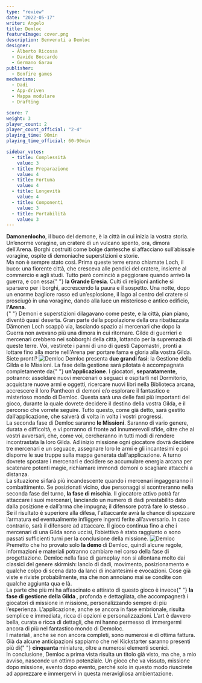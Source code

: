 ```yaml
---
type: "review"
date: "2022-05-17"
writer: Angelo
title: Demloc
featureImage: cover.png
description: Benvenuti a Demloc
designer:
  - Alberto Ricossa
  - Davide Boccardo
  - Germano Garau
publisher:
  - Bonfire games
mechanisms:
  - Dadi
  - App-driven
  - Mappa modulare
  - Drafting

score: 7
weight: 3
player_count: 2
player_count_official: "2-4"
playing_time: 90min
playing_time_official: 60-90min

sidebar_votes:
  - title: Complessità
    value: 3
  - title: Preparazione
    value: 4
  - title: Fortuna
    value: 4
  - title: Longevità
    value: 4
  - title: Componenti
    value: 3
  - title: Portabilità
    value: 3
---
```


<Setting>
  <strong>Damonenlocho</strong>, il buco del demone, è la città in cui inizia la
  vostra storia. Un’enorme voragine, un cratere di un vulcano spento, ora,
  dimora dell'Arena. Borghi costruiti come bolge dantesche si affacciano
  sull’abissale voragine, ospite di demoniache superstizioni e storie.
  <br /> Ma non è sempre stato così. Prima queste terre erano chiamate Loch, il buco:
  una fiorente città, che cresceva alle pendici del cratere, insieme al commercio
  e agli studi. Tutto però cominciò a peggiorare quando arrivò la guerra, e con essa{" "}
  <strong>la Grande Eresia</strong>. Culti di religioni antiche si sparsero per i
  borghi, accrescendo la paura e il sospetto. Una notte, dopo un enorme bagliore
  rosso ed un’esplosione, il lago al centro del cratere si prosciugò in una voragine,
  dando alla luce un misterioso e antico edificio, <strong>l'Arena</strong>.<br />{" "}
  Demoni e superstizioni dilagavano come peste, e la città, pian piano, diventò quasi
  deserta. Gran parte della popolazione della ora ribattezzata Dämonen Loch scappò
  via, lasciando spazio ai mercenari che dopo la Guerra non avevano più una dimora
  in cui ritornare. Gilde di guerrieri e mercenari crebbero nei sobborghi della città,
  lottando per la supremazia di queste terre. Voi, vestirete i panni di uno di questi
  Capomastri, pronti a lottare fino alla morte nell'Arena per portare fama e gloria
  alla vostra Gilda. Siete pronti?
</Setting>

<img src="./game1.jpg" alt="Demloc" />

<Rules>
  Demloc presenta <strong>due grandi fasi</strong>: la Gestione della Gilda e le
  Missioni. La fase della gestione sarà pilotata è accompagnata completamente da{" "}
  <strong>un’applicazione</strong>. I giocatori, <strong>separatamente</strong>,
  potranno: assoldare nuovi mercenari o seguaci e ospitarli nel Dormitorio,
  acquistare nuove armi e oggetti, ricercare nuovi libri nella Biblioteca
  arcana, accrescere il loro Pantheon di demoni e/o esplorare il fantastico e
  misterioso mondo di Demloc. Questa sarà una delle fasi più importanti del
  gioco, durante la quale dovrete decidere il destino della vostra Gilda, e il
  percorso che vorrete seguire. Tutto questo, come già detto, sarà gestito
  dall’applicazione, che salverà di volta in volta i vostri progressi.
  <br /> La seconda fase di Demloc saranno <strong>le Missioni</strong>. Saranno
  di vario genere, durata e difficoltà, e vi porranno di fronte ad innumerevoli sfide,
  oltre che ai vostri avversari, che, come voi, cercheranno in tutti modi di rendere
  incontrastata la loro Gilda. Ad inizio missione ogni giocatore dovrà decidere tre
  mercenari e un seguace, assegnare loro le armi e gli incantesimi e poi disporre
  le sue truppe sulla mappa generata dall'applicazione. A turno dovrete spostare
  i mercenari e decidere se accumulare energia arcana per scatenare potenti magie,
  richiamare immondi demoni o scagliare attacchi a distanza. <br />
  La situazione si farà più incandescente quando i mercenari ingaggeranno il
  combattimento. Se posizionati vicino, due personaggi si scontreranno nella
  seconda fase del turno, <strong>la fase di mischia</strong>. Il giocatore
  attivo potrà far attaccare i suoi mercenari, lanciando un numero di dadi
  prestabilito dato dalla posizione e dall’arma che impugna; il difensore potrà
  fare lo stesso . Se il risultato è superiore alla difesa, l'attaccante avrà la
  chance di spezzare l’armatura ed eventualmente infliggere ingenti ferite
  all’avversario. In caso contrario, sarà il difensore ad attaccare. Il gioco
  continua fino a che i mercenari di una Gilda sono uccisi, l’obiettivo è stato
  raggiunto o sono passati sufficienti turni per la conclusione della missione.
</Rules>

<img src="./game2.jpg" alt="Demloc" />

<Feedback>
  Premetto che ho provato solo <strong>la demo </strong> di Demloc, quindi
  alcune regole, informazioni e materiali potranno cambiare nel corso della fase
  di progettazione. Demloc nella fase di gameplay non si allontana molto dai
  classici del genere skirmish: lancio di dadi, movimento, posizionamento e
  qualche colpo di scena dato da lanci di incantesimi e evocazioni. Cose già
  viste e riviste probabilmente, ma che non annoiano mai se condite con qualche
  aggiunta qua e là.
  <br />
  La parte che più mi ha affascinato e attirato di questo gioco è invece{" "}
  <strong> la fase di gestione della Gilda </strong>, profonda e dettagliata,
  che accompagnerà i giocatori di missione in missione, personalizzando sempre
  di più l’esperienza. L’applicazione, anche se ancora in fase embrionale,
  risulta semplice e immediata, ricca di opzioni e personalizzazioni. L’art è
  davvero bella, curata e ricca di dettagli, che mi hanno permesso di immergermi
  ancora di più nel fantastico mondo di Demoloc.
  <br />I materiali, anche se non ancora completi, sono numerosi e di ottima fattura.
  Già da alcune anticipazioni sappiamo che nel Kickstarter saranno presenti più di{" "}
  <strong>cinquanta </strong> miniature, oltre a numerosi elementi scenici. <br />
  In conclusione, Demloc a prima vista risulta un titolo già visto, ma che, a
  mio avviso, nasconde un ottimo potenziale. Un gioco che va vissuto, missione
  dopo missione, evento dopo evento, perché solo in questo modo riuscirete ad
  apprezzare e immergervi in questa meravigliosa ambientazione.
</Feedback>

<Instagram id="CdqFqPej9Vz" />
